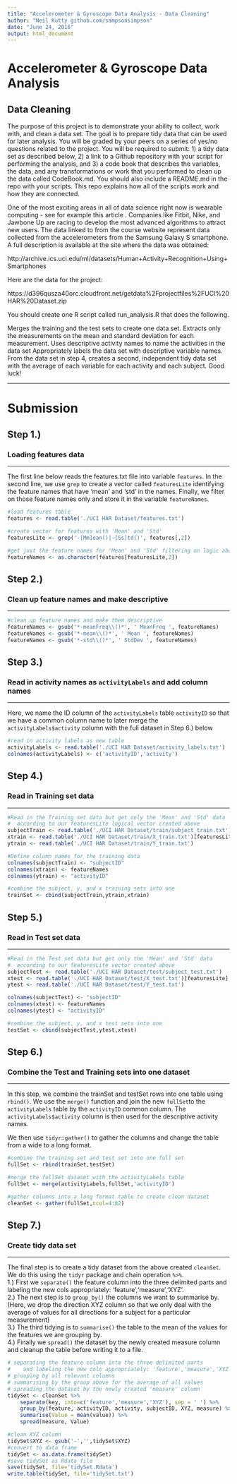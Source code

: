 ```yaml
---
title: "Accelerometer & Gyroscope Data Analysis - Data Cleaning"
author: "Neil Kutty github.com/sampsonsimpson"
date: "June 24, 2016"
output: html_document
---
```


# Accelerometer & Gyroscope Data Analysis <br>
## Data Cleaning

The purpose of this project is to demonstrate your ability to collect, work with, and clean a data set. The goal is to prepare tidy data that can be used for later analysis. You will be graded by your peers on a series of yes/no questions related to the project. You will be required to submit: 1) a tidy data set as described below, 2) a link to a Github repository with your script for performing the analysis, and 3) a code book that describes the variables, the data, and any transformations or work that you performed to clean up the data called CodeBook.md. You should also include a README.md in the repo with your scripts. This repo explains how all of the scripts work and how they are connected.

One of the most exciting areas in all of data science right now is wearable computing - see for example this article . Companies like Fitbit, Nike, and Jawbone Up are racing to develop the most advanced algorithms to attract new users. The data linked to from the course website represent data collected from the accelerometers from the Samsung Galaxy S smartphone. A full description is available at the site where the data was obtained:

http://archive.ics.uci.edu/ml/datasets/Human+Activity+Recognition+Using+Smartphones

Here are the data for the project:

https://d396qusza40orc.cloudfront.net/getdata%2Fprojectfiles%2FUCI%20HAR%20Dataset.zip

You should create one R script called run_analysis.R that does the following.

Merges the training and the test sets to create one data set.
Extracts only the measurements on the mean and standard deviation for each measurement.
Uses descriptive activity names to name the activities in the data set
Appropriately labels the data set with descriptive variable names.
From the data set in step 4, creates a second, independent tidy data set with the average of each variable for each activity and each subject.
Good luck!
<hr>
<h1> Submission </h1>
<h2> Step 1.) </h2>
<h3> Loading features data </h3>
<hr>
The first line below reads the features.txt file into variable `features`. In the second line, we use `grep` to create a vector called `featuresLite` identifying the feature names that have 'mean' and 'std' in the names.  Finally, we filter on those feature names only and store it in the variable `featureNames`. 

```r
#load features table
features <- read.table('./UCI HAR Dataset/features.txt')

#create vector for features with 'Mean' and 'Std' 
featuresLite <- grep('-[Mm]ean()|-[Ss]td()', features[,2])

#get just the feature names for 'Mean' and 'Std' filtering on logic above
featureNames <- as.character(features[featuresLite,2])
```

<h2> Step 2.) </h2>
<h3> Clean up feature names and make descriptive </h3>
<hr>

```r
#clean up feature names and make them descriptive
featureNames <- gsub('*-meanFreq\\()*', ' MeanFreq ', featureNames)
featureNames <- gsub('*-mean\\()*', ' Mean ', featureNames)
featureNames <- gsub('*-std\\()*', ' StdDev ', featureNames)
```

<h2> Step 3.) </h2>
<h3> Read in activity names as `activityLabels` and add column names</h3>
<hr>
Here, we name the ID column of the `activityLabels` table `activityID` so that we have a common column name to later merge the `activityLabels$activity` column with the full dataset in Step 6.) below

```r
#read in activity labels as new table
activityLabels <- read.table('./UCI HAR Dataset/activity_labels.txt')
colnames(activityLabels) <- c('activityID','activity')
```

<h2> Step 4.) </h2>
<h3> Read in Training set data </h3>
<hr>

```r
#Read in the Training set data but get only the 'Mean' and 'Std' data
#  according to our featuresLite logical vector created above
subjectTrain <- read.table('./UCI HAR Dataset/train/subject_train.txt')
xtrain <- read.table('./UCI HAR Dataset/train/X_train.txt')[featuresLite]
ytrain <- read.table('./UCI HAR Dataset/train/Y_train.txt')

#Define column names for the training data
colnames(subjectTrain) <- "subjectID"
colnames(xtrain) <- featureNames
colnames(ytrain) <- "activityID"

#combine the subject, y, and x training sets into one
trainSet <- cbind(subjectTrain,ytrain,xtrain)
```

<h2> Step 5.) </h2>
<h3> Read in Test set data </h3>
<hr>

```r
#Read in the Test set data but get only the 'Mean' and 'Std' data
#  according to our featuresLite vector created above
subjectTest <- read.table('./UCI HAR Dataset/test/subject_test.txt')
xtest <- read.table('./UCI HAR Dataset/test/X_test.txt')[featuresLite]
ytest <- read.table('./UCI HAR Dataset/test/Y_test.txt')

colnames(subjectTest) <- "subjectID"
colnames(xtest) <- featureNames
colnames(ytest) <- "activityID"

#combine the subject, y, and x test sets into one
testSet <- cbind(subjectTest,ytest,xtest)
```

<h2> Step 6.) </h2>
<h3> Combine the Test and Training sets into one dataset </h3>
<hr>
In this step, we combine the trainSet and testSet rows into one table using `rbind()`. We use the `merge()` function and join the new `fullSet`to the `activityLabels` table by the `activityID` common column. The `activityLabels$activity` column is then used for the descriptive activity names.  

We then use `tidyr`::`gather()` to gather the columns and change the table from a wide to a long format.
```r
#combine the training set and test set into one full set
fullSet <- rbind(trainSet,testSet)

#merge the fullSet dataset with the activityLabels table
fullSet <- merge(activityLabels,fullSet,'activityID')

#gather columns into a long format table to create clean dataset
cleanSet <- gather(fullSet,ncol=4:82)
```

<h2> Step 7.) </h2>
<h3> Create tidy data set </h3>
<hr>
The final step is to create a tidy dataset from the above created `cleanSet`.  We do this using the `tidyr` package and chain operation `%>%`.
<br>
 1.) First we `separate()` the feature column into the three delimited parts
  and labeling the new cols appropriately: 'feature','measure','XYZ'.
<br>
 2.) The next step is to `group_by()` the columns we want to summarise by. (Here, we drop the direction XYZ column so that we only deal with the average of values for all directions for a subject for a particular measurement)
<br>
 3.) The third tidying is to `summarise()` the table to the mean of the values for the features we are grouping by.
<br>
 4.) Finally we `spread()` the dataset by the newly created measure column and cleanup the table before writing it to a file.

```r
# separating the feature column into the three delimited parts
#    and labeling the new cols appropriately: 'feature','measure','XYZ'
# grouping by all relevant columns
# summarising by the group above for the average of all values
# spreading the dataset by the newly created 'measure' column
tidySet <- cleanSet %>%
    separate(key, into=c('feature','measure','XYZ'), sep = ' ') %>%
    group_by(feature, activityID, activity, subjectID, XYZ, measure) %>%
    summarise(Value = mean(value)) %>%
    spread(measure, Value)

#clean XYZ column
tidySet$XYZ <- gsub('-','',tidySet$XYZ)
#convert to data frame    
tidySet <- as.data.frame(tidySet)
#save tidySet as Rdata file
save(tidySet, file='tidySet.Rdata')
write.table(tidySet, file='tidySet.txt')
```
